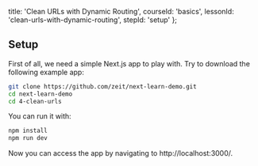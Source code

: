 
  title: 'Clean URLs with Dynamic Routing',
  courseId: 'basics',
  lessonId: 'clean-urls-with-dynamic-routing',
  stepId: 'setup'
};

## Setup

First of all, we need a simple Next.js app to play with. Try to download the following example app:

```bash
git clone https://github.com/zeit/next-learn-demo.git
cd next-learn-demo
cd 4-clean-urls
```

You can run it with:

```bash
npm install
npm run dev
```

Now you can access the app by navigating to http://localhost:3000/.

